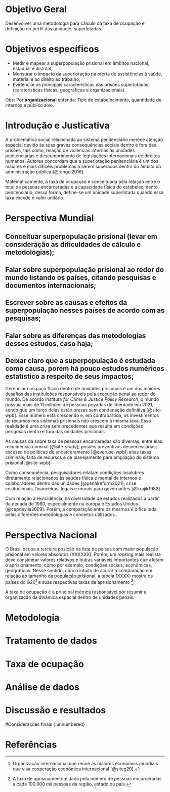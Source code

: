 # Objetivo Geral {.unnumbered}

Desenvolver uma metodologia para cálculo da taxa de ocupação e definição do perfil das unidades superlotadas.

# Objetivos específicos {.unnumbered}
- Medir e mapear a superpopulação prisional em âmbitos nacional, estadual e distrital;
- Mensurar o impacto da superlotação na oferta de assistências à saúde, material e ao direito ao trabalho;
- Evidenciar as principais características das prisões superlotadas (caraterísticas físicas, geográficas e organizacionais).

Obs: Por **organizacional** entenda: Tipo de estabelecimento, quantidade de internos e público alvo.

# Introdução e Justicativa {.unnumbered}

A problemática social relacionada ao sistema penitenciário merece atenção especial devido às suas graves consequências sociais dentro e fora das prisões, tais como, relação de violências internas às unidades penitenciárias e descumprimento de legislações internacionais de direitos humanos. 
Autores concordam que a superlotação penitenciária é um dos maiores e mais dificéis problemas a serem superados dentro do âmbito da administração pública [@rangel2016].

Matematicamente, a taxa de ocupação é conceituada pela relação entre o total de pessoas encarceradas e a capacidade física do estabelecimento penitenciário, dessa forma, define-se um unidade superlotada quando essa taxa excede o valor unitário.

# Perspectiva Mundial {.unnumbered}

## Conceituar superpopulação prisional (levar em consideração as dificuldades de cálculo e metodologias);
## Falar sobre superpopulação prisional ao redor do mundo listando os países, citando pesquisas e documentos internacionais;
## Escrever sobre as causas e efeitos da superpopulação nesses países de acordo com as pesquisas;
## Falar sobre as diferenças das metodologias desses estudos, caso haja;
## Deixar claro que a superpopulação é estudada como causa, porém há pouco estudos numéricos estatístico a respeito de seus impactos;

Gerenciar o espaço físico dentro de unidades prisionais é um dos maiores desafios das instituições responsáveis pela execução penal ao redor do mundo. De acordo *Institute for Crime & Justice Policy Research*, o mundo possuía mais de 11 milhões de pessoas privadas de liberdade em 2021, sendo que um terço delas estão presas sem condenação definitiva [@site-wpb]. Esse número está crescendo e, em contrapartida, os investimentos de recursos nos sistemas prisionais não crescem à mesma taxa. Essa realidade é uma crise sem precedentes que resulta em condições perigosas dentro e fora das unidades prisionais.

As causas da sobre taxa de pessoas encarceradas são diversas, entre elas: reincidência criminal [@site-study]; prisões preventivas desnecessárias; excesso de políticas de encarceramento [@overuse-wpb]; altas taxas criminais; falta de recursos e de planejamento para ampliação do sistema prisional [@site-wpb].

Como consequência, pesquisadores relatam condições insalubres diretamente relacionados às saúdes física e mental de internos e colaboradores dentro das unidades [@penalreform2021], crise institucionais, financeiras, legais e morais para governantes [@krajik1982] 

Com relação à reincidência, há diversidade de estudos realizados a partir da década de 1980, especialmente na europa e Estados Unidos [@capdevila2009]. Porém, a comparação entre os mesmos é dificultada pelas diferentes metodologias e conceitos utilizados . 

# Perspectiva Nacional

O Brasil ocupa a terceira posição na lista de países com maior população prisional em valores absolutos (XXXXXX). Porém, um *ranking* mais realista deve considerar valores relativos e outras variáveis importantes que afetam o aprisionamento, como por exemplo, condições sociais, econômicas, geográficas. Nesse sentido, com o intuito de acurar a comparação em relação ao tamanho da população prisional, a tabela (XXXX) mostra os países do G20[^index-1] e suas respectivas taxas de aprisionamento [^index-2].

[^index-1]: Organização internacional que reúne as maiores economias mundiais que visa cooperação econômica internacional [@siteg20].

[^index-2]: A taxa de aprisioamento é dada pelo número de pessoas encarceradas a cada 100.000 mil pessoas da região, estado ou país.

A taxa de ocupação é a principal métrica responsável por resumir a organização da dinâmica espacial dentro de unidades penais.


# Metodologia {.unnumbered}

# Tratamento de dados {.unnumbered}

# Taxa de ocupação {.unnumbered}

# Análise de dados {.unnumbered}

# Discussão e resultados {.unnumbered}

#Considerações finais {.unnumbered}

 

# Referências {.unnumbered}
